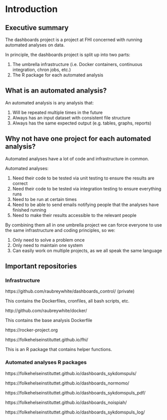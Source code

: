 # Introduction

## Executive summary

The dashboards project is a project at FHI concerned with running automated analyses on data.

In principle, the dashboards project is split up into two parts:

1. The umbrella infrastructure (i.e. Docker containers, continuous integration, chron jobs, etc.)
2. The R package for each automated analysis

## What is an automated analysis?

An automated analysis is any analysis that:

1. Will be repeated multiple times in the future
2. Always has an input dataset with consistent file structure
3. Always has the same expected output (e.g. tables, graphs, reports)

## Why not have one project for each automated analysis?

Automated analyses have a lot of code and infrastructure in common.

Automated analyses:

1. Need their code to be tested via unit testing to ensure the results are correct
2. Need their code to be tested via integration testing to ensure everything runs
3. Need to be run at certain times
4. Need to be able to send emails notifying people that the analyses have finished running
5. Need to make their results accessible to the relevant people

By combining them all in one umbrella project we can force everyone to use the same infrastructure and coding principles, so we:

1. Only need to solve a problem once
2. Only need to maintain one system
3. Can easily work on multiple projects, as we all speak the same language

## Important repositories 

### Infrastructure

https://github.com/raubreywhite/dashboards_control/ (private)

This contains the Dockerfiles, cronfiles, all bash scripts, etc.

http://github.com/raubreywhite/docker/

This contains the base analysis Dockerfile

https://rocker-project.org

https://folkehelseinstituttet.github.io/fhi/

This is an R package that contains helper functions.

### Automated analyses R packages

https://folkehelseinstituttet.github.io/dashboards_sykdomspuls/

https://folkehelseinstituttet.github.io/dashboards_normomo/

https://folkehelseinstituttet.github.io/dashboards_sykdomspuls_pdf/

https://folkehelseinstituttet.github.io/dashboards_noispiah/

https://folkehelseinstituttet.github.io/dashboards_sykdomspuls_log/
